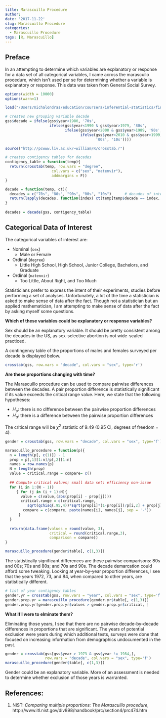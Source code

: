 ```yaml
---
title: Marascuillo Procedure
author: 
date: '2017-11-22'
slug: Marascuillo Procedure
categories:
  - Marascuillo Procedure
tags: [R, Marascuillo]
---
```


## Preface
In an attempting to determine which variables are explanatory or response for a data set of all categorical variables, I came across the marascuilo procedure, which isn't used per se for determining whether a variable is explanatory or response.  This data was taken from General Social Survey.     

```r
options(width = 10000)
options(warn=1)
```

```r
load("/Users/michalondras/education/coursera/inferential-statistics/final\ project/gss.Rdata")
```

```r
# creates new grouping variable decade 
gss$decade = ifelse(gss$year<1980, '70s', 
                    ifelse(gss$year<1990 & gss$year>1979, '80s', 
                           ifelse(gss$year<2000 & gss$year>1989, '90s', 
                                  ifelse(gss$year<2010 & gss$year>1999, 
                                         '00s', '10s'))))
```

```r
source("http://pcwww.liv.ac.uk/~william/R/crosstab.r")

# creates contigency tables for decades 
contigency_table = function(temp){
  return(crosstab(temp, row.vars = "degree", 
                     col.vars = c("sex", "natenvir"), 
                     addmargins = F))
}

decade = function(temp, ct){
  decades = c("70s", "80s", "90s", "00s", "10s")      # decades of interest
  return(lapply(decades, function(index) ct(temp[temp$decade == index, ])))
}
  
decades = decade(gss, contigency_table)
```

## Categorical Data of Interest
The categorical variables of interest are:

+ Nominal (`sex`)
    + Male or Female
+ Ordinal (`degree`)
    + Little High School, High School, Junior College, Bachelors, and Graduate
+ Ordinal (`natenvir`)
    + Too Little, About Right, and Too Much

Statisticians prefer to express the intent of their experiments, studies before performing a set of analyses.  Unfortunately, a lot of the time a statistician is asked to make sense of data after the fact.  Though not a statistician but an applied mathematician, I am attempting to make sense of data after the fact by asking myself some questions. 

**Which of these variables could be explanatory or response variables?**

Sex should be an explanatory variable. It should be pretty consistent among the decades in the US, as sex-selective abortion is not wide-scaled practiced.  

A contingency table of the proportions of males and females surveyed per decade is displayed below. 

```r
crosstab(gss, row.vars = "decade", col.vars = "sex", type='r')
```
**Are these proportions changing with time?** 

The Marascuillo procedure can be used to compare pairwise differences between the decades.  A pair proportion difference is statistically significant if its value exceeds the critical range value. Here, we state that the following hypotheses:

+ $H_o$: there is no difference between the pairwise proportion differences
+ $H_a$: there is a difference between the pairwise proportion differences

The critical range will be $\chi^2$ statistic of 9.49 (0.95 CI, degrees of freedom = 4). 

```r
gender = crosstab(gss, row.vars = "decade", col.vars = "sex", type='f')

marascuillo_procedure = function(p){
  n = length(p[, c(1)]) - 1
  prop = p[,1][1:n]/p[,2][1:n]
  names = row.names(p)
  N = length(prop)
  value = critical.range = compare= c()
  
  ## Compute critical values; small data set; efficiency non-issue
  for (i in 1:(N - 1))
     { for (j in (i + 1):N){
       value = c(value,(abs(prop[i] - prop[j])))
       critical.range = c(critical.range, 
          sqrt(qchisq(.95,4))*sqrt(prop[i]*(1-prop[i])/p[i,2] + prop[j]*(1-prop[j])/p[j,2]))
        compare = c(compare, paste(names[i], names[j], sep = '-'))
      }
  }
  
  return(data.frame(values = round(value, 3),
                    critical = round(critical.range,3), 
                    comparison = compare))
}  

marascuillo_procedure(gender$table[, c(1,3)])
```
The statistically significant differences are these pairwise comparisons: 80s and 00s; 70s and 80s; and 70s and 90s.  The decade demarcation could afford some tweaking.  Looking at year-by-year proportion differences, I see that the years 1972, 73, and 84, when compared to other years, are statistically different. 

```r
# list of year contigency tables 
gender.yr = crosstab(gss, row.vars = "year", col.vars = "sex", type='f')
gender.prop.yr = marascuillo_procedure(gender.yr$table[, c(1,3)])
gender.prop.yr[gender.prop.yr$values > gender.prop.yr$critical, ]
```
**What if I were to elminate them?** 

Eliminating those years,  I see that there are no pairwise decade-by-decade differences in proportions that are significant.  The years of potential exclusion were years during which additional tests, surveys were done that focused on increasing information from demographics undocumented in the past.    

```r
gender = crosstab(gss[gss$year > 1973 & gss$year != 1984,], 
                  row.vars = "decade", col.vars = "sex", type='f')
marascuillo_procedure(gender$table[, c(1,3)])
```

Gender could be an explanatory variable.  More of an assessment is needed to determine whether exclusion of those years is warranted. 

## References: 
1. NIST: _Comparing multiple proportions: The Marascuillo procedure_,  
http://www.itl.nist.gov/div898/handbook/prc/section4/prc474.htm


